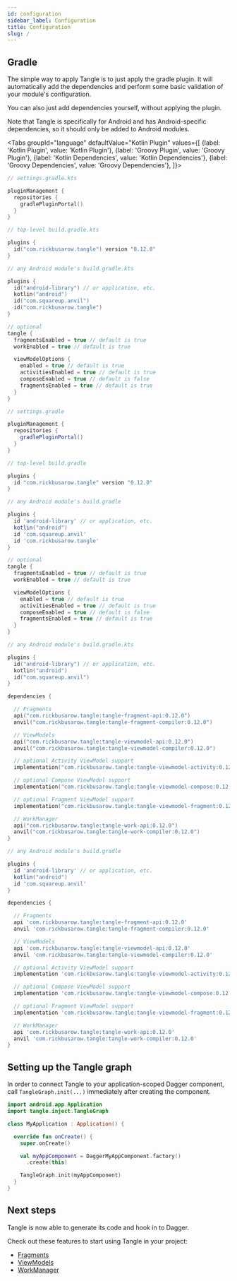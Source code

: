 ```yaml
---
id: configuration
sidebar_label: Configuration
title: Configuration
slug: /
---
```



## Gradle

The simple way to apply Tangle is to just apply the gradle plugin. It will automatically add the
dependencies and perform some basic validation of your module's configuration.

You can also just add dependencies yourself, without applying the plugin.

Note that Tangle is specifically for Android and has Android-specific dependencies,
so it should only be added to Android modules.

<Tabs groupId="language"
  defaultValue="Kotlin Plugin"
  values={[
    {label: 'Kotlin Plugin', value: 'Kotlin Plugin'},
    {label: 'Groovy Plugin', value: 'Groovy Plugin'},
    {label: 'Kotlin Dependencies', value: 'Kotlin Dependencies'},
    {label: 'Groovy Dependencies', value: 'Groovy Dependencies'},
]}>

<TabItem value="Kotlin Plugin">

```kotlin
// settings.gradle.kts

pluginManagement {
  repositories {
    gradlePluginPortal()
  }
}
```

```kotlin
// top-level build.gradle.kts

plugins {
  id("com.rickbusarow.tangle") version "0.12.0"
}
```

```kotlin
// any Android module's build.gradle.kts

plugins {
  id("android-library") // or application, etc.
  kotlin("android")
  id("com.squareup.anvil")
  id("com.rickbusarow.tangle")
}

// optional
tangle {
  fragmentsEnabled = true // default is true
  workEnabled = true // default is true

  viewModelOptions {
    enabled = true // default is true
    activitiesEnabled = true // default is true
    composeEnabled = true // default is false
    fragmentsEnabled = true // default is true
  }
}
```

</TabItem>

<TabItem value="Groovy Plugin">

```groovy
// settings.gradle

pluginManagement {
  repositories {
    gradlePluginPortal()
  }
}
```

```groovy
// top-level build.gradle

plugins {
  id "com.rickbusarow.tangle" version "0.12.0"
}
```

```groovy
// any Android module's build.gradle

plugins {
  id 'android-library' // or application, etc.
  kotlin("android")
  id 'com.squareup.anvil'
  id 'com.rickbusarow.tangle'
}

// optional
tangle {
  fragmentsEnabled = true // default is true
  workEnabled = true // default is true

  viewModelOptions {
    enabled = true // default is true
    activitiesEnabled = true // default is true
    composeEnabled = true // default is false
    fragmentsEnabled = true // default is true
  }
}
```

</TabItem>

<TabItem value="Kotlin Dependencies">

```kotlin
// any Android module's build.gradle.kts

plugins {
  id("android-library") // or application, etc.
  kotlin("android")
  id("com.squareup.anvil")
}

dependencies {

  // Fragments
  api("com.rickbusarow.tangle:tangle-fragment-api:0.12.0")
  anvil("com.rickbusarow.tangle:tangle-fragment-compiler:0.12.0")

  // ViewModels
  api("com.rickbusarow.tangle:tangle-viewmodel-api:0.12.0")
  anvil("com.rickbusarow.tangle:tangle-viewmodel-compiler:0.12.0")

  // optional Activity ViewModel support
  implementation("com.rickbusarow.tangle:tangle-viewmodel-activity:0.12.0")

  // optional Compose ViewModel support
  implementation("com.rickbusarow.tangle:tangle-viewmodel-compose:0.12.0")

  // optional Fragment ViewModel support
  implementation("com.rickbusarow.tangle:tangle-viewmodel-fragment:0.12.0")

  // WorkManager
  api("com.rickbusarow.tangle:tangle-work-api:0.12.0")
  anvil("com.rickbusarow.tangle:tangle-work-compiler:0.12.0")
}
```

</TabItem>

<TabItem value="Groovy Dependencies">

```groovy
// any Android module's build.gradle

plugins {
  id 'android-library' // or application, etc.
  kotlin("android")
  id 'com.squareup.anvil'
}

dependencies {

  // Fragments
  api 'com.rickbusarow.tangle:tangle-fragment-api:0.12.0'
  anvil 'com.rickbusarow.tangle:tangle-fragment-compiler:0.12.0'

  // ViewModels
  api 'com.rickbusarow.tangle:tangle-viewmodel-api:0.12.0'
  anvil 'com.rickbusarow.tangle:tangle-viewmodel-compiler:0.12.0'

  // optional Activity ViewModel support
  implementation 'com.rickbusarow.tangle:tangle-viewmodel-activity:0.12.0'

  // optional Compose ViewModel support
  implementation 'com.rickbusarow.tangle:tangle-viewmodel-compose:0.12.0'

  // optional Fragment ViewModel support
  implementation 'com.rickbusarow.tangle:tangle-viewmodel-fragment:0.12.0'

  // WorkManager
  api 'com.rickbusarow.tangle:tangle-work-api:0.12.0'
  anvil 'com.rickbusarow.tangle:tangle-work-compiler:0.12.0'
}
```
</TabItem>

</Tabs>

## Setting up the Tangle graph

In order to connect Tangle to your application-scoped Dagger component,
call `TangleGraph.init(...)` immediately after creating the component.

```kotlin
import android.app.Application
import tangle.inject.TangleGraph

class MyApplication : Application() {

  override fun onCreate() {
    super.onCreate()

    val myAppComponent = DaggerMyAppComponent.factory()
      .create(this)

    TangleGraph.init(myAppComponent)
  }
}
```
## Next steps

Tangle is now able to generate its code and hook in to Dagger.

Check out these features to start using Tangle in your project:
- [Fragments](fragments/fragments.mdx)
- [ViewModels](viewModels/viewModels.md)
- [WorkManager](workManager/workManager.md)
